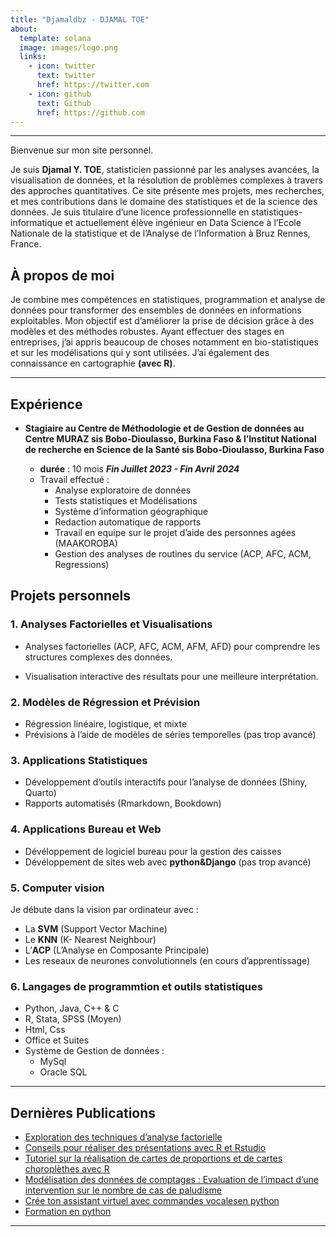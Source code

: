 ```yaml
---
title: "Djamaldbz - DJAMAL TOE"
about:
  template: solana
  image: images/logo.png
  links:
    - icon: twitter
      text: twitter
      href: https://twitter.com
    - icon: github
      text: Github
      href: https://github.com
---
```


---

Bienvenue sur mon site personnel.

Je suis **Djamal Y. TOE**, statisticien passionné par les analyses avancées, la visualisation de données, et la résolution de problèmes complexes à travers des approches quantitatives. Ce site présente mes projets, mes recherches, et mes contributions dans le domaine des statistiques et de la science des données.
Je suis titulaire d'une licence professionnelle en statistiques-informatique et actuellement élève ingénieur en Data Science à l'Ecole Nationale de la statistique et de l'Analyse de l'Information à Bruz Rennes, France.

## À propos de moi
Je combine mes compétences en statistiques, programmation et analyse de données pour transformer des ensembles de données en informations exploitables. Mon objectif est d'améliorer la prise de décision grâce à des modèles et des méthodes robustes. Ayant effectuer des stages en entreprises, j'ai appris beaucoup de choses notamment en bio-statistiques et sur les modélisations qui y sont utilisées. J'ai également des connaissance en cartographie **(avec R)**.

---

## Expérience

* **Stagiaire au Centre de Méthodologie et de Gestion de données au Centre MURAZ sis Bobo-Dioulasso, Burkina Faso & l'Institut National de recherche en Science de la Santé sis Bobo-Dioulasso, Burkina Faso**

  - **durée** : 10 mois ***Fin Juillet 2023 - Fin Avril 2024***
  - Travail effectué :
      - Analyse exploratoire de données
      - Tests statistiques et Modélisations
      - Système d'information géographique
      - Redaction automatique de rapports
      - Travail en equipe sur le projet d'aide des personnes agées (MAAKOROBA)
      - Gestion des analyses de routines du service (ACP, AFC, ACM, Regressions)
  

## Projets personnels

### 1. **Analyses Factorielles et Visualisations**

- Analyses factorielles (ACP, AFC, ACM, AFM, AFD) pour comprendre les structures complexes des données.

- Visualisation interactive des résultats pour une meilleure interprétation.

### 2. **Modèles de Régression et Prévision**

- Régression linéaire, logistique, et mixte
- Prévisions à l'aide de modèles de séries temporelles (pas trop avancé)

### 3. **Applications Statistiques**

- Développement d'outils interactifs pour l'analyse de données (Shiny, Quarto)
- Rapports automatisés (Rmarkdown, Bookdown)

### 4. **Applications Bureau et Web**

- Dévéloppement de logiciel bureau pour la gestion des caisses
- Dévéloppement de sites web avec **python&Django** (pas trop avancé) 

### 5. **Computer vision**

Je débute dans la vision par ordinateur avec :

- La **SVM** (Support Vector Machine)
- Le **KNN** (K- Nearest Neighbour)
- L'**ACP** (L'Analyse en Composante Principale)
- Les reseaux de neurones convolutionnels (en cours d'apprentissage)

### 6. Langages de programmtion et outils statistiques

- Python, Java, C++ & C
- R, Stata, SPSS (Moyen)
- Html, Css
- Office et Suites
- Système de Gestion de données : 
  * MySql
  * Oracle SQL


---

## Dernières Publications

- [Exploration des techniques d’analyse factorielle](https://djamal2905.github.io/djamal_website/ANALYSES_FACTORIELLES/TP03.html)
- [Conseils pour réaliser des présentations avec R et Rstudio](https://djamal2905.github.io/djamal_website/FORMATIONS/presentations.html)
- [Tutoriel sur la réalisation de cartes de proportions et de cartes choroplèthes avec R](https://djamal2905.github.io/djamal_website/FORMATIONS/SIG.html)
- [Modélisation des données de comptages : Evaluation de l'impact d'une intervention sur le nombre de cas de paludisme](https://djamal2905.github.io/djamal_website/FORMATIONS/poisson_paludisme.html)
- [Crée ton assistant virtuel avec commandes vocalesen python](https://djamal2905.github.io/djamal_website/INFO_MINI_PROJETS/assistant_virtuel.html)
- [Formation en python](https://www.youtube.com/channel/UCwqmlfXur6EFNG7ZfEcNpGA)

---
